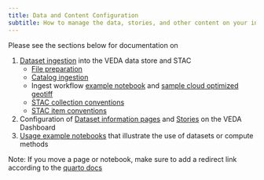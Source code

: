 ```yaml
---
title: Data and Content Configuration
subtitle: How to manage the data, stories, and other content on your instance of the VEDA platform
---
```


Please see the sections below for documentation on

1. [Dataset ingestion](./dataset-ingestion/index.qmd) into the VEDA data store and STAC
    * [File preparation](./dataset-ingestion/file-preparation.qmd)
    * [Catalog ingestion](./dataset-ingestion/catalog-ingestion.qmd)
    * Ingest workflow [example notebook](./dataset-ingestion/example-template/example-geoglam-ingest.ipynb) and [sample cloud optimized geotiff](./dataset-ingestion/example-template/CropMonitor_2023_06_28.tif)
    * [STAC collection conventions](./dataset-ingestion/stac-collection-conventions.qmd)
    * [STAC item conventions](./dataset-ingestion/stac-item-conventions.qmd)
2. Configuration of [Dataset information pages](./dashboard-configuration/dataset-configuration.qmd) and [Stories](./dashboard-configuration/story-configuration.qmd) on the VEDA Dashboard
4. [Usage example notebooks](./docs-and-notebooks.qmd) that illustrate the use of datasets or compute methods

Note: If you move a page or notebook, make sure to add a redirect link according to the [quarto docs](https://quarto.org/docs/websites/website-navigation.html#redirects)